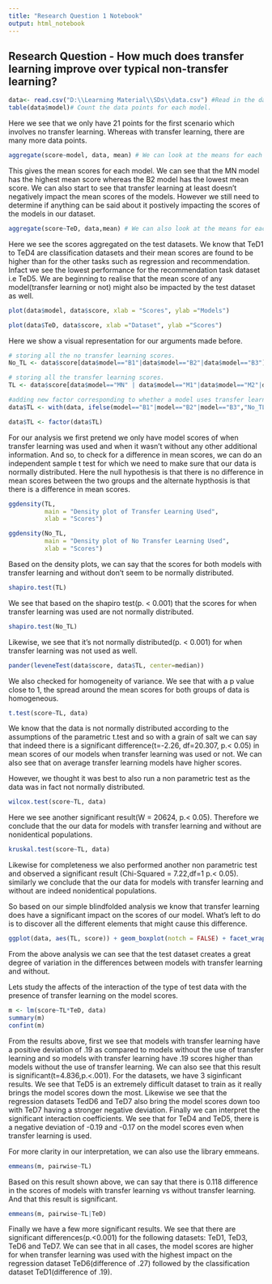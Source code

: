 ```yaml
---
title: "Research Question 1 Notebook"
output: html_notebook
---
```


## Research Question - How much does transfer learning improve over typical non-transfer learning?

```r
data<- read.csv("D:\\Learning Material\\SDs\\data.csv") #Read in the data in R.
table(data$model)# Count the data points for each model.
```
Here we see that we only have 21 points for the first scenario which involves no transfer learning. Whereas with transfer learning, there are many more data points.

```r
aggregate(score~model, data, mean) # We can look at the means for each model.
```
This gives the mean scores for each model. We can see that the MN model has the highest mean score whereas the B2 model has the lowest mean score. We can also start to see that transfer learning at least doesn't negatively impact the mean scores of the models. However we still need to determine if anything can be said about it postively impacting the scores of the models in our dataset. 
```r
aggregate(score~TeD, data,mean) # We can also look at the means for each test dataset. 
```    
Here we see the scores aggregated on the test datasets. We know that TeD1 to TeD4 are classification datasets and their mean scores are found to be higher than for the other tasks such as regression and recommendation. Infact we see the lowest performance for the recommendation task dataset i.e TeD5. We are beginning to realise that the mean score of any model(transfer learning or not) might also be impacted by the test dataset as well. 


```r
plot(data$model, data$score, xlab = "Scores", ylab ="Models")
```
```r
plot(data$TeD, data$score, xlab ="Dataset", ylab ="Scores")
```
Here we show a visual representation for our arguments made before.  

```r
# storing all the no transfer learning scores.
No_TL <- data$score[data$model=="B1"|data$model=="B2"|data$model=="B3"] 

# storing all the transfer learning scores.
TL <- data$score[data$model=="MN" | data$model=="M1"|data$model=="M2"|data$model=="M3"|data$model=="MF"|data$model=="S"]

#adding new factor corresponding to whether a model uses transfer learning or not.
data$TL <- with(data, ifelse(model=="B1"|model=="B2"|model=="B3","No_TL", "Yes_TL"))

data$TL <- factor(data$TL)

```

For our analysis we  first pretend we only have model scores of when transfer learning was used and when it wasn't without any other additional information. And so, to check for a difference in mean scores, we can do an independent sample t test for which we need to make sure that our data is normally distributed. Here the null hypothesis is that there is no difference in mean scores between the two groups and the alternate hypthosis is that there is a difference in mean scores. 

```r
ggdensity(TL, 
          main = "Density plot of Transfer Learning Used",
          xlab = "Scores")
```	
```r
ggdensity(No_TL, 
          main = "Density plot of No Transfer Learning Used",
          xlab = "Scores")
```    
Based on the density plots, we can say that the scores for both models with transfer learning and without don't seem to be normally distributed.

```r
shapiro.test(TL)
```
We see that based on the shapiro test(p. < 0.001) that the scores for when transfer learning was used are not normally distributed.

```r
shapiro.test(No_TL)
```
Likewise, we see that it's not normally distributed(p. < 0.001) for when transfer learning was not used as well.

```r
pander(leveneTest(data$score, data$TL, center=median)) 
```    
We also checked for homogeneity of variance. We see that with a p value close to 1, the spread around the mean scores for both groups of data is homogeneous. 

```r
t.test(score~TL, data)
```
We know that the data is not normally distributed according to the assumptions of the parametric t.test and so with a grain of salt we can say that indeed there is a significant difference(t=-2.26, df=20.307, p.< 0.05) in mean scores of our models when transfer learning was used or not. We can also see that on average transfer learning models have higher scores. 


However, we thought it was best to also run a non parametric test as the data was in fact not normally distributed.
```r
wilcox.test(score~TL, data)
```
Here we see another significant result(W = 20624, p.< 0.05). Therefore we conclude that the our data for models with transfer learning and without are nonidentical populations. 

```r
kruskal.test(score~TL, data)
```
Likewise for completeness we also performed another non parametric test and observed a significant result (Chi-Squared = 7.22,df=1 p.< 0.05). similarly we conclude that the our data for models with transfer learning and without are indeed nonidentical populations. 


So based on our simple blindfolded analysis we know that transfer learning does have a significant impact on the scores of our model. What's left to do is to discover all the different elements that might cause this difference.



```r
ggplot(data, aes(TL, score)) + geom_boxplot(notch = FALSE) + facet_wrap(~TeD)
```
From the above analysis we can see that the test dataset creates a great degree of variation in the differences between models with transfer learning and without. 


Lets study the affects of the interaction of the type of test data with the presence of transfer learning on the model scores.

```r
m <- lm(score~TL*TeD, data)
summary(m)
confint(m)
```    

From the results above, first we see that models with transfer learning have a positive deviation of .19 as compared to models without the use of transfer learning and so models with transfer learning have .19 scores higher than models without the use of transfer learning. We can also see that this result is significant(t=4.836,p.<.001). For the datasets, we have 3 siginficant results. We see that TeD5 is an extremely difficult dataset to train as it really brings the model scores down the most. Likewise we see that the regression datasets TedD6 and TeD7 also bring the model scores down too with TeD7 having a stronger negative deviation. Finally we can interpret the significant interaction coefficients. We see that for TeD4 and TeD5, there is a negative deviation of -0.19 and -0.17 on the model scores even when transfer learning is used. 


For more clarity in our interpretation, we can also use the library emmeans.
```r
emmeans(m, pairwise~TL)
```
Based on this result shown above, we can say that there is 0.118 difference in the scores of models with transfer learning vs without transfer learning. And that this result is significant. 

```r
emmeans(m, pairwise~TL|TeD)
```    
Finally we have a few more significant results. We see that there are significant differences(p.<0.001) for the following datasets: TeD1, TeD3, TeD6 and TeD7. We can see that in all cases, the model scores are higher for when transfer learning was used with the highest impact on the regression dataset TeD6(difference of .27) followed by the classification dataset TeD1(difference of .19). 


